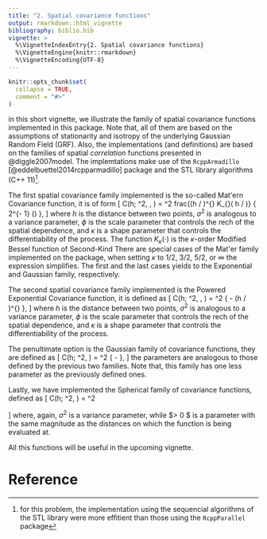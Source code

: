 ```yaml
---
title: "2. Spatial covariance functions"
output: rmarkdown::html_vignette
bibliography: biblio.bib
vignette: >
  %\VignetteIndexEntry{2. Spatial covariance functions}
  %\VignetteEngine{knitr::rmarkdown}
  %\VignetteEncoding{UTF-8}
---
```


```r
knitr::opts_chunk$set(
  collapse = TRUE,
  comment = "#>"
)
```
<!-- To exemplify the covariance functions, we are going to use the data from -->
<!-- @johnson2020dealing again^[for more details about the data, take a look at the -->
<!-- vignette -->
<!-- [sf-to-spm](https://lcgodoy.me/smile/articles/sf_to_spm.html)]. First, in the -->
<!-- code cunk below, we load the data and convert it to a `smile` compatible -->
<!-- class. Since this is a toy example, we are going to generate a 500 points grid -->
<!-- for the data. -->

in this short vignette, we illustrate the family of spatial covariance functions
implemented in this package. Note that, all of them are based on the assumptions
of stationarity and isotropy of the underlying Gaussian Random Field
(GRF). Also, the implementations (and definitions) are based on the families of
spatial _correlation_ functions presented in @diggle2007model. The implemtations
make use of the `RcppArmadillo` [@eddelbuettel2014rcpparmadillo] package and the
STL library algorithms (C++ 11)^[for this problem, the implementation using the
sequencial algorithms of the STL library were more effitient than those using
the `RcppParallel` package].

The first spatial covariance family implemented is the so-called Mat\'ern
Covariance function, it is of form
\[
C(h; \sigma^2, \phi, \kappa) = \sigma^2 frac{(h / \phi)^{\kappa} K_{\kappa}( h / \phi )}
{ 2^{\kappa - 1} \Gamma(\kappa) },
\]
where $h$ is the distance between two points, $\sigma^2$ is analogous to a
variance parameter, $\phi$ is the scale parameter that controls the rech of the
spatial dependence, and $\kappa$ is a shape parameter that controls the
differentiability of the process. The function $K_{\kappa}(\cdot)$ is the
$\kappa$-order Modified Bessel function of Second-Kind There are special cases
of the Mat\'er family implemented on the package, when setting $\kappa$ to
$1/2$, $3/2$, $5/2$, or $\infty$ the expression simplifies. The first and the
last cases yields to the Exponential and Gaussian family, respectively.  

The second spatial covariance family implemented is the Powered Exponential
Covariance function, it is defined as
\[
C(h; \sigma^2, \phi, \kappa) = \sigma^2 \exp \{ - (h / \phi)^{\kappa} \},
\]
where $h$ is the distance between two points, $\sigma^2$ is analogous to a
variance parameter, $\phi$ is the scale parameter that controls the rech of the
spatial dependence, and $\kappa$ is a shape parameter that controls the
differentiability of the process.  

The penultimate option is the Gaussian family of covariance functions, they are
defined as
\[
C(h; \sigma^2, \phi) = \sigma^2 \exp \left\{ - \frac{h ^ 2}{2 \phi ^ 2} \right\},
\]
the parameters are analogous to those defined by the previous two families. Note
that, this family has one less parameter as the previously defined ones.

Lastly, we have implemented the Spherical family of covariance functions,
defined as
\[
C(h; \sigma^2, \phi) = 
\sigma^2 
\begin{cases}
1 - \frac{3}{2} (h / \phi) + \frac{1}{2} (h / \phi) ^ 3 & , \,
0 \geq h \geq \phi \\
0 & , \, h > \phi,
\end{cases}
\]
where, again, $\sigma^2$ is a variance parameter, while $\phi > 0 $ is a
parameter with the same magnitude as the distances on which the function is
being evaluated at.  

All this functions will be useful in the upcoming vignette.

# Reference
